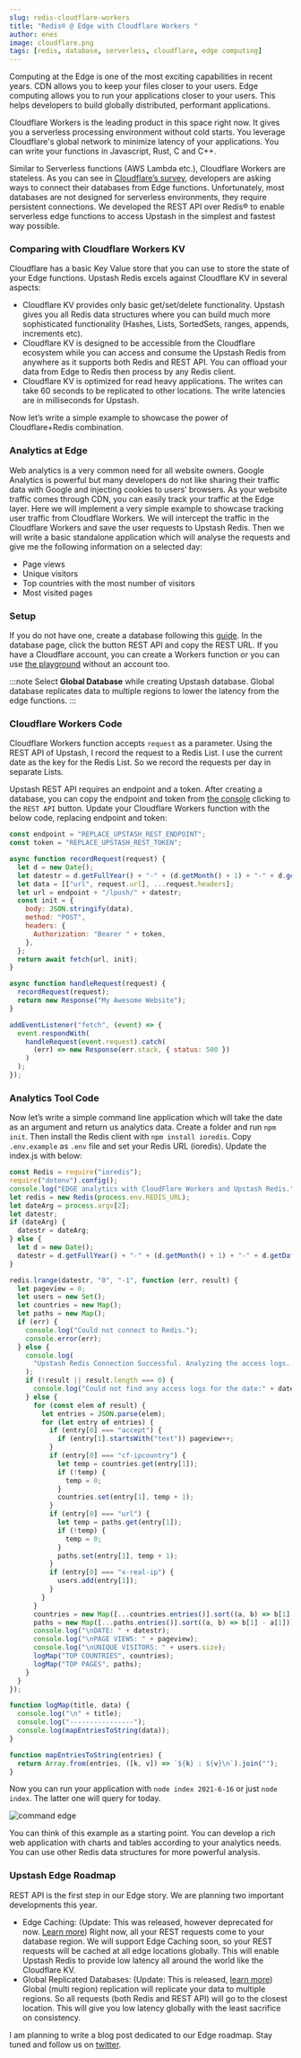 ```yaml
---
slug: redis-cloudflare-workers
title: "Redis® @ Edge with Cloudflare Workers "
author: enes
image: cloudflare.png
tags: [redis, database, serverless, cloudflare, edge computing]
---
```


Computing at the Edge is one of the most exciting capabilities in recent years. CDN allows you to keep your files closer to your users. Edge computing allows you to run your applications closer to your users. This helps developers to build globally distributed, performant applications.

Cloudflare Workers is the leading product in this space right now. It gives you a serverless processing environment without cold starts. You leverage Cloudflare's global network to minimize latency of your applications. You can write your functions in Javascript, Rust, C and C++.

Similar to Serverless functions (AWS Lambda etc.), Cloudflare Workers are stateless. As you can see in [Cloudflare’s survey](https://workers.cloudflare.com/node), developers are asking ways to connect their databases from Edge functions. Unfortunately, most databases are not designed for serverless environments, they require persistent connections. We developed the REST API over Redis® to enable serverless edge functions to access Upstash in the simplest and fastest way possible.

### Comparing with Cloudflare Workers KV

Cloudflare has a basic Key Value store that you can use to store the state of your Edge functions. Upstash Redis excels against Cloudflare KV in several aspects:

- Cloudflare KV provides only basic get/set/delete functionality. Upstash gives you all Redis data structures where you can build much more sophisticated functionality (Hashes, Lists, SortedSets, ranges, appends, increments etc).
- Cloudflare KV is designed to be accessible from the Cloudflare ecosystem while you can access and consume the Upstash Redis from anywhere as it supports both Redis and REST API. You can offload your data from Edge to Redis then process by any Redis client.
- Cloudflare KV is optimized for read heavy applications. The writes can take 60 seconds to be replicated to other locations. The write latencies are in milliseconds for Upstash.

Now let’s write a simple example to showcase the power of Cloudflare+Redis combination.

### Analytics at Edge

Web analytics is a very common need for all website owners. Google Analytics is powerful but many developers do not like sharing their traffic data with Google and injecting cookies to users’ browsers. As your website traffic comes through CDN, you can easily track your traffic at the Edge layer. Here we will implement a very simple example to showcase tracking user traffic from Cloudflare Workers. We will intercept the traffic in the Cloudflare Workers and save the user requests to Upstash Redis. Then we will write a basic standalone application which will analyse the requests and give me the following information on a selected day:

- Page views
- Unique visitors
- Top countries with the most number of visitors
- Most visited pages

### Setup

If you do not have one, create a database following this [guide](https://docs.upstash.com/). In the database page, click the button REST API and copy the REST URL. If you have a Cloudflare account, you can create a Workers function or you can use [the playground](https://cloudflareworkers.com/#36ebe026bf3510a2e5acace89c09829f:about:blank) without an account too.

:::note
Select **Global Database** while creating Upstash database. Global database replicates data to multiple regions to lower the latency from the edge functions.
:::

### Cloudflare Workers Code

Cloudflare Workers function accepts `request` as a parameter. Using the REST API of Upstash, I record the request to a Redis List. I use the current date as the key for the Redis List. So we record the requests per day in separate Lists.

Upstash REST API requires an endpoint and a token. After creating a database, you can copy the endpoint and token from [the console](https://console.upstash.com/) clicking to the `REST API` button. Update your Cloudflare Workers function with the below code, replacing endpoint and token:

```javascript
const endpoint = "REPLACE_UPSTASH_REST_ENDPOINT";
const token = "REPLACE_UPSTASH_REST_TOKEN";

async function recordRequest(request) {
  let d = new Date();
  let datestr = d.getFullYear() + "-" + (d.getMonth() + 1) + "-" + d.getDate();
  let data = [["url", request.url], ...request.headers];
  let url = endpoint + "/lpush/" + datestr;
  const init = {
    body: JSON.stringify(data),
    method: "POST",
    headers: {
      Authorization: "Bearer " + token,
    },
  };
  return await fetch(url, init);
}

async function handleRequest(request) {
  recordRequest(request);
  return new Response("My Awesome Website");
}

addEventListener("fetch", (event) => {
  event.respondWith(
    handleRequest(event.request).catch(
      (err) => new Response(err.stack, { status: 500 })
    )
  );
});
```

### Analytics Tool Code

Now let’s write a simple command line application which will take the date as an argument and return us analytics data. Create a folder and run `npm init`. Then install the Redis client with `npm install ioredis`. Copy `.env.example` as `.env` file and set your Redis URL (ioredis). Update the index.js with below:

```javascript
const Redis = require("ioredis");
require("dotenv").config();
console.log("EDGE analytics with CloudFlare Workers and Upstash Redis.");
let redis = new Redis(process.env.REDIS_URL);
let dateArg = process.argv[2];
let datestr;
if (dateArg) {
  datestr = dateArg;
} else {
  let d = new Date();
  datestr = d.getFullYear() + "-" + (d.getMonth() + 1) + "-" + d.getDate();
}

redis.lrange(datestr, "0", "-1", function (err, result) {
  let pageview = 0;
  let users = new Set();
  let countries = new Map();
  let paths = new Map();
  if (err) {
    console.log("Could not connect to Redis.");
    console.error(err);
  } else {
    console.log(
      "Upstash Redis Connection Successful. Analyzing the access logs..."
    );
    if (!result || result.length === 0) {
      console.log("Could not find any access logs for the date:" + datestr);
    } else {
      for (const elem of result) {
        let entries = JSON.parse(elem);
        for (let entry of entries) {
          if (entry[0] === "accept") {
            if (entry[1].startsWith("text")) pageview++;
          }
          if (entry[0] === "cf-ipcountry") {
            let temp = countries.get(entry[1]);
            if (!temp) {
              temp = 0;
            }
            countries.set(entry[1], temp + 1);
          }
          if (entry[0] === "url") {
            let temp = paths.get(entry[1]);
            if (!temp) {
              temp = 0;
            }
            paths.set(entry[1], temp + 1);
          }
          if (entry[0] === "x-real-ip") {
            users.add(entry[1]);
          }
        }
      }
      countries = new Map([...countries.entries()].sort((a, b) => b[1] - a[1]));
      paths = new Map([...paths.entries()].sort((a, b) => b[1] - a[1]));
      console.log("\nDATE: " + datestr);
      console.log("\nPAGE VIEWS: " + pageview);
      console.log("\nUNIQUE VISITORS: " + users.size);
      logMap("TOP COUNTRIES", countries);
      logMap("TOP PAGES", paths);
    }
  }
});

function logMap(title, data) {
  console.log("\n" + title);
  console.log("----------------");
  console.log(mapEntriesToString(data));
}

function mapEntriesToString(entries) {
  return Array.from(entries, ([k, v]) => `${k} : ${v}\n`).join("");
}
```

Now you can run your application with `node index 2021-6-16` or just `node index`. The latter one will query for today.

![command edge](/blog/edge-command.png "command edge")

You can think of this example as a starting point. You can develop a rich web application with charts and tables according to your analytics needs. You can use other Redis data structures for more powerful analysis.

### Upstash Edge Roadmap

REST API is the first step in our Edge story. We are planning two important developments this year.

- Edge Caching: (Update: This was released, however deprecated for now. [Learn more](https://blog.upstash.com/edge-caching-benchmark)) Right now, all your REST requests come to your database region. We will support Edge Caching soon, so your REST requests will be cached at all edge locations globally. This will enable Upstash Redis to provide low latency all around the world like the Cloudflare KV.
- Global Replicated Databases: (Update: This is released, [learn more](https://blog.upstash.com/global-database)) Global (multi region) replication will replicate your data to multiple regions. So all requests (both Redis and REST API) will go to the closest location. This will give you low latency globally with the least sacrifice on consistency.

I am planning to write a blog post dedicated to our Edge roadmap. Stay tuned and follow us on [twitter](https://twitter.com/upstash).

